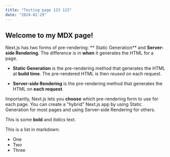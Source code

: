 ```yaml
---
title: "Testing page 123 123"
date: "2024-02-29"
---
```


## Welcome to my MDX page!

Next.js has two forms of pre-rendering: ** Static Generation** and **Server-side Rendering**. The difference is in **when** it generates the HTML for a page.

- **Static Generation** is the pre-rendering method that generates the HTML at **build time**. The pre-rendered HTML is then _reused_ on each request.

- **Server-side Rendering** is the pre-rendering method that generates the HTML on **each request**.

Importantly, Next.js lets you **choose** which pre-rendering form to use for each page. You can create a "hybrid" Next.js app by using Static Generation for most pages and using Server-side Rendering for others.

This is some **bold** and _italics_ text.

This is a list in markdown:

- One
- Two
- Three
